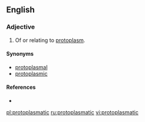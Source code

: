 ==English==

===Adjective===
{{en-adj|-}}

# {{cytology}} Of or relating to [[protoplasm]].

====Synonyms====
*[[protoplasmal]]
*[[protoplasmic]]

====References====
*{{R:1913}}

[[pl:protoplasmatic]]
[[ru:protoplasmatic]]
[[vi:protoplasmatic]]